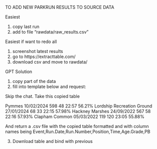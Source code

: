TO ADD NEW PARKRUN RESULTS TO SOURCE DATA

Easiest

1. copy last run
2. add to file "rawdata/raw_results.csv"


Easiest if want to redo all

1. screenshot latest results
2. go to https://extracttable.com/
3. download csv and move to rawdata/


GPT Solution

1. copy part of the data
2. fill into template below and request:

Skip the chat.
Take this copied table

Pymmes	10/02/2024	598	48	22:57	56.21%
Lordship Recreation Ground	27/01/2024	68	33	22:15	57.98%
Hackney Marshes	24/09/2022	567	58	22:16	57.93%
Clapham Common	05/03/2022	119	120	23:05	55.88%

And return a .csv file with the copied table formatted and with column names being Event,Run.Date,Run.Number,Position,Time,Age.Grade,PB

3. Download table and bind with previous